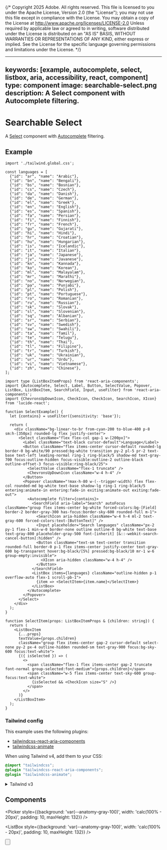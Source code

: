 {/* Copyright 2025 Adobe. All rights reserved.
This file is licensed to you under the Apache License, Version 2.0 (the "License");
you may not use this file except in compliance with the License. You may obtain a copy
of the License at http://www.apache.org/licenses/LICENSE-2.0
Unless required by applicable law or agreed to in writing, software distributed under
the License is distributed on an "AS IS" BASIS, WITHOUT WARRANTIES OR REPRESENTATIONS
OF ANY KIND, either express or implied. See the License for the specific language
governing permissions and limitations under the License. */}



---
keywords: [example, autocomplete, select, listbox, aria, accessibility, react, component]
type: component
image: searchable-select.png
description: A Select component with Autocomplete filtering.
---

# Searchable Select

A [Select](../Select.html) component with [Autocomplete](../Autocomplete.html) filtering.

## Example

```tsx import
import './tailwind.global.css';

const languages = [
  {"id": "ar", "name": "Arabic"},
  {"id": "bn", "name": "Bengali"},
  {"id": "bs", "name": "Bosnian"},
  {"id": "cs", "name": "Czech"},
  {"id": "da", "name": "Danish"},
  {"id": "de", "name": "German"},
  {"id": "el", "name": "Greek"},
  {"id": "en", "name": "English"},
  {"id": "es", "name": "Spanish"},
  {"id": "fa", "name": "Persian"},
  {"id": "fi", "name": "Finnish"},
  {"id": "fr", "name": "French"},
  {"id": "gu", "name": "Gujarati"},
  {"id": "hi", "name": "Hindi"},
  {"id": "hr", "name": "Croatian"},
  {"id": "hu", "name": "Hungarian"},
  {"id": "is", "name": "Icelandic"},
  {"id": "it", "name": "Italian"},
  {"id": "ja", "name": "Japanese"},
  {"id": "jv", "name": "Javanese"},
  {"id": "kn", "name": "Kannada"},
  {"id": "ko", "name": "Korean"},
  {"id": "ml", "name": "Malayalam"},
  {"id": "mr", "name": "Marathi"},
  {"id": "no", "name": "Norwegian"},
  {"id": "pa", "name": "Punjabi"},
  {"id": "pl", "name": "Polish"},
  {"id": "pt", "name": "Portuguese"},
  {"id": "ro", "name": "Romanian"},
  {"id": "ru", "name": "Russian"},
  {"id": "sk", "name": "Slovak"},
  {"id": "sl", "name": "Slovenian"},
  {"id": "sq", "name": "Albanian"},
  {"id": "sr", "name": "Serbian"},
  {"id": "sv", "name": "Swedish"},
  {"id": "sw", "name": "Swahili"},
  {"id": "ta", "name": "Tamil"},
  {"id": "te", "name": "Telugu"},
  {"id": "th", "name": "Thai"},
  {"id": "tl", "name": "Filipino"},
  {"id": "tr", "name": "Turkish"},
  {"id": "uk", "name": "Ukrainian"},
  {"id": "ur", "name": "Urdu"},
  {"id": "vi", "name": "Vietnamese"},
  {"id": "zh", "name": "Chinese"},
];
```

```tsx example standalone
import type {ListBoxItemProps} from 'react-aria-components';
import {Autocomplete, Select, Label, Button, SelectValue, Popover, ListBox, ListBoxItem, SearchField, Input, useFilter} from 'react-aria-components';
import {ChevronsUpDownIcon, CheckIcon, CheckIcon, SearchIcon, XIcon} from 'lucide-react';

function SelectExample() {
  let {contains} = useFilter({sensitivity: 'base'});

  return (
    <div className="bg-linear-to-br from-cyan-200 to-blue-400 p-8 sm:h-[350px] rounded-lg flex justify-center">
      <Select className="flex flex-col gap-1 w-[200px]">
        <Label className="text-black cursor-default">Language</Label>
        <Button className="flex items-center cursor-default rounded-lg border-0 bg-white/90 pressed:bg-white transition py-2 pl-5 pr-2 text-base text-left leading-normal ring-1 ring-black/5 shadow-md text-gray-700 focus:outline-hidden focus-visible:outline-2 outline-black outline-offset-3 focus-visible:ring-black/25">
          <SelectValue className="flex-1 truncate" />
          <ChevronsUpDownIcon className="w-4 h-4" />
        </Button>
        <Popover className="!max-h-80 w-(--trigger-width) flex flex-col rounded-md bg-white text-base shadow-lg ring-1 ring-black/5 entering:animate-in entering:fade-in exiting:animate-out exiting:fade-out">
          <Autocomplete filter={contains}>
            <SearchField aria-label="Search" autoFocus className="group flex items-center bg-white forced-colors:bg-[Field] border-2 border-gray-300 has-focus:border-sky-600 rounded-full m-1">
              <SearchIcon aria-hidden className="w-4 h-4 ml-2 text-gray-600 forced-colors:text-[ButtonText]" />
              <Input placeholder="Search languages" className="px-2 py-1 flex-1 min-w-0 border-none outline outline-0 bg-white text-base text-gray-800 placeholder-gray-500 font-[inherit] [&::-webkit-search-cancel-button]:hidden" />
              <Button className="text-sm text-center transition rounded-full border-0 p-1 flex items-center justify-center text-gray-600 bg-transparent hover:bg-black/[5%] pressed:bg-black/10 mr-1 w-6 group-empty:invisible">
                <XIcon aria-hidden className="w-4 h-4" />
              </Button>
            </SearchField>
            <ListBox items={languages} className="outline-hidden p-1 overflow-auto flex-1 scroll-pb-1">
              {item => <SelectItem>{item.name}</SelectItem>}
            </ListBox>
          </Autocomplete>
        </Popover>
      </Select>
    </div>
  );
}

function SelectItem(props: ListBoxItemProps & {children: string}) {
  return (
    <ListBoxItem
      {...props}
      textValue={props.children}
      className="group flex items-center gap-2 cursor-default select-none py-2 px-4 outline-hidden rounded-sm text-gray-900 focus:bg-sky-600 focus:text-white">
      {({ isSelected }) => (
        <>
          <span className="flex-1 flex items-center gap-2 truncate font-normal group-selected:font-medium">{props.children}</span>
          <span className="w-5 flex items-center text-sky-600 group-focus:text-white">
            {isSelected && <CheckIcon size="S" />}
          </span>
        </>
      )}
    </ListBoxItem>
  );
}
```

### Tailwind config

This example uses the following plugins:

* [tailwindcss-react-aria-components](../styling.html#plugin)
* [tailwindcss-animate](https://github.com/jamiebuilds/tailwindcss-animate)

When using Tailwind v4, add them to your CSS:

```css render=false
@import "tailwindcss";
@plugin "tailwindcss-react-aria-components";
@plugin "tailwindcss-animate";
```

<details>

<summary style={{fontWeight: 'bold'}}><ChevronRight size="S" /> Tailwind v3</summary>

When using Tailwind v3, add the plugins to your `tailwind.config.js` instead:

```tsx
module.exports = {
  // ...
  plugins: [
    require('tailwindcss-react-aria-components'),
    require('tailwindcss-animate')
  ]
};
```

**Note**: When using Tailwind v3, install `tailwindcss-react-aria-components` version 1.x instead of 2.x.

</details>

## Components

<section className={styles.cardGroup} data-size="small">

<ExampleCard
  url="../Select.html"
  title="Select"
  description="A select displays a collapsible list of options, and allows a user to select one of them.">
  <Picker style={{background: 'var(--anatomy-gray-100)', width: 'calc(100% - 20px)', padding: 10, maxHeight: 132}} />
</ExampleCard>

<ExampleCard
  url="../ListBox.html"
  title="ListBox"
  description="A listbox allows a user to select one or more options from a list.">
  <ListBox style={{background: 'var(--anatomy-gray-100)', width: 'calc(100% - 20px)', padding: 10, maxHeight: 132}} />
</ExampleCard>

<ExampleCard
  url="../Popover.html"
  title="Popover"
  description="A popover displays content in context with a trigger element.">
  <Popover />
</ExampleCard>

<ExampleCard
  url="../Button.html"
  title="Button"
  description="A button allows a user to perform an action.">
  <Button />
</ExampleCard>

<ExampleCard
  url="../SearchField.html"
  title="SearchField"
  description="A search field allows a user to enter and clear a search query.">
  <SearchField />
</ExampleCard>

</section>
